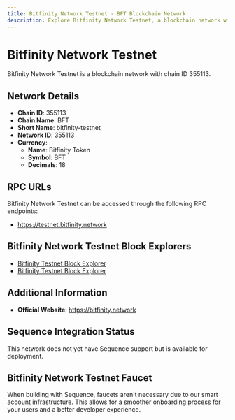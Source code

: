 ```yaml
--- 
title: Bitfinity Network Testnet - BFT Blockchain Network
description: Explore Bitfinity Network Testnet, a blockchain network with chain ID 355113. Learn about its native currency, Bitfinity Token, and how to interact with the network.
---
```


# Bitfinity Network Testnet

Bitfinity Network Testnet is a blockchain network with chain ID 355113.

## Network Details

- **Chain ID**: 355113
- **Chain Name**: BFT
- **Short Name**: bitfinity-testnet
- **Network ID**: 355113
- **Currency**: 
  - **Name**: Bitfinity Token
  - **Symbol**: BFT
  - **Decimals**: 18

## RPC URLs

Bitfinity Network Testnet can be accessed through the following RPC endpoints:

- https://testnet.bitfinity.network

## Bitfinity Network Testnet Block Explorers

- [Bitfinity Testnet Block Explorer](https://explorer.testnet.bitfinity.network)
- [Bitfinity Testnet Block Explorer](https://bitfinity-test.dex.guru)

## Additional Information

- **Official Website**: https://bitfinity.network

## Sequence Integration Status

This network does not yet have Sequence support but is available for deployment.

## Bitfinity Network Testnet Faucet

When building with Sequence, faucets aren't necessary due to our smart account infrastructure. This allows for a smoother onboarding process for your users and a better developer experience.
